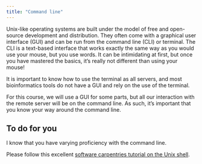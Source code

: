 ```yaml
---
title: "Command line"
---
```


Unix-like operating systems are built under the model of free and open-source development and distribution. They often come with a graphical user interface (GUI) and can be run from the command line (CLI) or terminal. The CLI is a text-based interface that works exactly the same way as you would use your mouse, but you use words. It can be intimidating at first, but once you have mastered the basics, it's really not different than using your mouse!

It is important to know how to use the terminal as all servers, and most bioinformatics tools do not have a GUI and rely on the use of the terminal.

For this course, we will use a GUI for some parts, but all our interaction with the remote server will be on the command line. As such, it's important that you know your way around the command line. 

::: {.callout-important}
## To do for you

I know that you have varying proficiency with the command line. 

Please follow this excellent [software carpentries tutorial on the Unix shell](https://swcarpentry.github.io/shell-novice/). 
:::